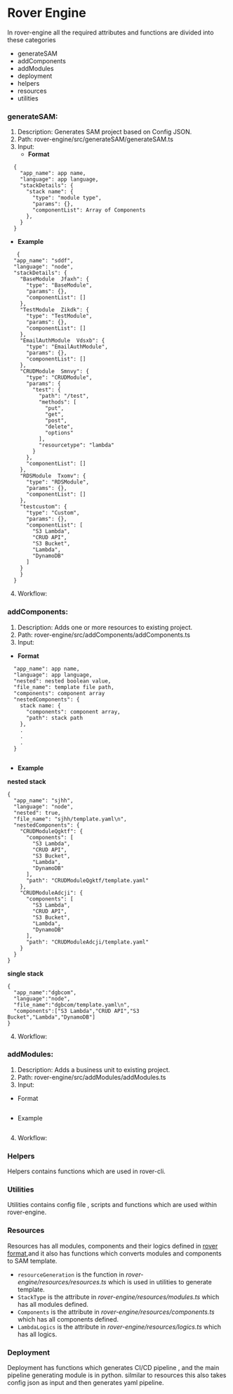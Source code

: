 # Rover Engine
In rover-engine all the required attributes and functions are divided into these categories

  * generateSAM
  * addComponents
  * addModules
  * deployment
  * helpers
  * resources
  * utilities

### generateSAM: 
1. Description: Generates SAM project based on Config JSON.
2. Path: rover-engine/src/generateSAM/generateSAM.ts
3. Input:
    * **Format** 
```
  {
    "app_name": app name,
    "language": app language,
    "stackDetails": {
      "stack name": {
        "type": "module type",
        "params": {},
        "componentList": Array of Components
      },
    }
  }
  ```
  * **Example**
```
   {
  "app_name": "sddf",
  "language": "node",
  "stackDetails": {
    "BaseModule  Jfaxh": {
      "type": "BaseModule",
      "params": {},
      "componentList": []
    },
    "TestModule  Zikdk": {
      "type": "TestModule",
      "params": {},
      "componentList": []
    },
    "EmailAuthModule  Vdsxb": {
      "type": "EmailAuthModule",
      "params": {},
      "componentList": []
    },
    "CRUDModule  Smnvy": {
      "type": "CRUDModule",
      "params": {
        "test": {
          "path": "/test",
          "methods": [
            "put",
            "get",
            "post",
            "delete",
            "options"
          ],
          "resourcetype": "lambda"
        }
      },
      "componentList": []
    },
    "RDSModule  Txomv": {
      "type": "RDSModule",
      "params": {},
      "componentList": []
    },
    "testcustom": {
      "type": "Custom",
      "params": {},
      "componentList": [
        "S3 Lambda",
        "CRUD API",
        "S3 Bucket",
        "Lambda",
        "DynamoDB"
      ]
    }
    }
  }
```
4. Workflow:
### addComponents: 
1. Description: Adds one or more resources  to existing project.
2. Path: rover-engine/src/addComponents/addComponents.ts
3. Input:
* **Format** 
```
  "app_name": app name,
  "language": app language,
  "nested": nested boolean value,
  "file_name": template file path,
  "components": component array
  "nestedComponents": {
    stack name: {
      "components": component array,
      "path": stack path
    },
    .
    .
    .
  }
 
```
* **Example**

**nested stack**
```
{
  "app_name": "sjhh",
  "language": "node",
  "nested": true,
  "file_name": "sjhh/template.yaml\n",
  "nestedComponents": {
    "CRUDModuleQgktf": {
      "components": [
        "S3 Lambda",
        "CRUD API",
        "S3 Bucket",
        "Lambda",
        "DynamoDB"
      ],
      "path": "CRUDModuleQgktf/template.yaml"
    },
    "CRUDModuleAdcji": {
      "components": [
        "S3 Lambda",
        "CRUD API",
        "S3 Bucket",
        "Lambda",
        "DynamoDB"
      ],
      "path": "CRUDModuleAdcji/template.yaml"
    }
  }
}
```
**single stack**
```
{
  "app_name":"dgbcom",
  "language":"node",
  "file_name":"dgbcom/template.yaml\n",
  "components":["S3 Lambda","CRUD API","S3 Bucket","Lambda","DynamoDB"]
}

```

4. Workflow:
### addModules: 
1. Description: Adds a business unit to existing project.
2. Path: rover-engine/src/addModules/addModules.ts
3. Input:
* Format 
```

```
* Example
```

```
4. Workflow:


### Helpers
Helpers contains functions which are used in rover-cli.

### Utilities
Utilities contains config file , scripts and functions which are used within rover-engine.

### Resources
Resources has all modules, components and their logics defined in [rover format](contributions/define-new-components-or-module.mdx),and it also has functions which converts modules and components to SAM template.
* `resourceGeneration` is the  function   in *rover-engine/resources/resources.ts* which is used in utilities to generate template. 
* `StackType` is the attribute in *rover-engine/resources/modules.ts* which has all modules defined.
* `Components` is the attribute in *rover-engine/resources/components.ts* which has all components defined.
* `LambdaLogics` is the attribute in  *rover-engine/resources/logics.ts* which has all logics.

### Deployment
Deployment has functions which generates CI/CD pipeline , and the main pipeline generating module is in python.
silmilar to resources this also takes config json as input and then generates yaml pipeline.  
